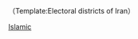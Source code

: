{{Navbox
|name  = 伊朗選區
|title = {{flagicon|Iran}} [[伊朗]][[伊朗選區|選區]]
|state    = {{{state|expanded}}}
|listclass = hlist
|group1 = 阿爾達比勒
|list1 =

*[[阿爾達比勒、尼爾、那敏和薩琳 (選區)|阿爾達比勒、尼爾、那敏和薩琳]]
*[[蓋爾米 (選區)|蓋爾米]]
*[[哈勒哈勒和考薩爾 (選區)|哈勒哈勒和考薩爾]]
*[[Meshginshahr (選區)|Meshginshahr]]
*[[Parsabad and Bilesavar (選區)|Parsabad and Bilesavar]]

|group2 = 東亞塞拜然省
|list2 = 

*[[阿哈爾和赫里斯 (選區)|阿哈爾和赫里斯]]
*[[Bonab (選區)|Bonab]]
*[[Bostanabad‎ (選區)|Bostanabad‎]]
*[[Hashtrud 和 Charuymaq‎ (選區)|Hashtrud and Charuymaq‎]]
*[[Kaleybar, Khoda Afarin and Hurand (選區)|Kaleybar, Khoda Afarin and Hurand]]
*[[Malekan (選區)|Malekan]]
*[[Maragheh and Ajabshir‎ (選區)|Maragheh and Ajabshir‎]]
*[[Marand and Jolfa (選區)|Marand and Jolfa]]
*[[Mianeh (選區)|Mianeh]]
*[[Sarab (選區)|Sarab]]
*[[Shabestar (選區)|Shabestar]]
*[[大不里士、奧斯庫和阿扎沙爾 (選區)|大不里士、奧斯庫和阿扎沙爾‎]]
*[[Varzaqan (選區)|Varzaqan]]

|group3 = 法爾斯
|list3 =
*[[Shiraz (electoral district)|Shiraz]]

|group4 = 吉蘭
|list4 =
*[[Astaneh-ye Ashrafiyeh (electoral district)|Astaneh-ye Ashrafiyeh]]
*[[Astara (electoral district)|Astara]]
*[[Bandar-e Anzali (electoral district)|Bandar-e Anzali]]
*[[Fuman and Shaft (electoral district)|Fuman and Shaft]]
*[[Lahijan and Siahkal (electoral district)|Siahkal]]
*[[Langarud (electoral district)|Langarud]]
*[[Rasht (electoral district)|Rasht]]
*[[Roudsar and Amlash (electoral district)|Roudsar and Amlash]]
*[[Rudbar (electoral district)|Rudbar]]
*[[Sowme'eh Sara (electoral district)|Sowme'eh Sara]]
*[[Talesh, Rezvanshahr and Masal (electoral district)|Talesh, Rezvanshahr and Masal]]

|group5 = 伊斯法罕
|list5 =
*[[Golpayegan and Khvansar (electoral district)|Golpayegan and Khvansar]]
*[[伊斯法罕 (選區)|伊斯法罕]]
*[[Natanz and Qamsar (electoral district)|Natanz and Qamsar]]

|group6 = 庫姆
|list6 =
*[[庫姆 (選區)|庫姆]]

|group7 = 禮薩呼羅珊省
|list7 =
*[[瑪什哈德和卡拉特]]

|group8 = 德黑蘭
|list8 =
*[[德黑蘭、雷伊、賽米蘭和埃斯蘭夏爾 (選區)|德黑蘭、雷伊、賽米蘭和埃斯蘭夏爾]]

|group9 = 西阿塞拜疆省
|list9 =
*[[Bukan (選區)|Bukan]]
*[[Khoy and Chaypareh (選區)|Khoy and Chaypareh]]
*[[馬哈巴德 (選區)|馬哈巴德]]
*[[Maku, Chaldoran, Poldasht and Showt (electoral district)|Maku, Chaldoran, Poldasht and Showt]]
*[[Miandoab, Shahin Dezh and Takab (electoral district)|Miandoab, Shahin Dezh and Takab]]
*[[Naqadeh and Oshnavieh (electoral district)|Naqadeh and Oshnavieh]]
*[[Piranshahr and Sardasht (electoral district)|Piranshahr and Sardasht]]
*[[Salmas (選區)|Salmas]]
*[[Urmia (選區)|Urmia]]

|group10 = 贊詹
|list10 =
*[[Abhar and Khorramdarreh (選區)|Abhar and Khorramdarreh]]
*[[Khodabandeh (選區)|Khodabandeh]]
*[[Mahneshan and Ijrud (選區)|Mahneshan and Ijrud]]
*[[Zanjan and Tarom (選區)|Zanjan and Tarom]]

|group11 = 少數派
|list11 =
*[[伊朗議會宗教少數派保留席位|亞美尼亞]]
*[[伊朗議會宗教少數派保留席位|亞述]]
*[[伊朗議會宗教少數派保留席位|猶太]]
*[[伊朗議會宗教少數派保留席位|瑣羅亞斯德]]

}}<noinclude>
（Template:Electoral districts of Iran）
{{collapsible option}}
[[Category:伊朗模板| ]]
[[Category:伊朗议会|Islamic]]
</noinclude>